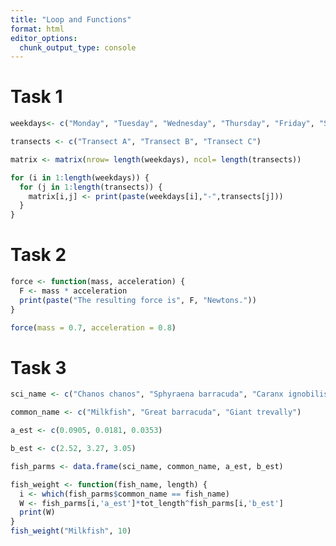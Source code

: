 ```yaml
---
title: "Loop and Functions"
format: html
editor_options: 
  chunk_output_type: console
---
```


# Task 1
```r
weekdays<- c("Monday", "Tuesday", "Wednesday", "Thursday", "Friday", "Saturday", "Sunday")

transects <- c("Transect A", "Transect B", "Transect C")
```

```r
matrix <- matrix(nrow= length(weekdays), ncol= length(transects))

for (i in 1:length(weekdays)) {
  for (j in 1:length(transects)) {
    matrix[i,j] <- print(paste(weekdays[i],"-",transects[j]))
  }
}
```

# Task 2
```r
force <- function(mass, acceleration) {
  F <- mass * acceleration
  print(paste("The resulting force is", F, "Newtons."))
}

force(mass = 0.7, acceleration = 0.8)
```

# Task  3
```r
sci_name <- c("Chanos chanos", "Sphyraena barracuda", "Caranx ignobilis")

common_name <- c("Milkfish", "Great barracuda", "Giant trevally")

a_est <- c(0.0905, 0.0181, 0.0353)

b_est <- c(2.52, 3.27, 3.05)

fish_parms <- data.frame(sci_name, common_name, a_est, b_est)
```

```r
fish_weight <- function(fish_name, length) {
  i <- which(fish_parms$common_name == fish_name)
  W <- fish_parms[i,'a_est']*tot_length^fish_parms[i,'b_est']
  print(W)
}
fish_weight("Milkfish", 10)
```

